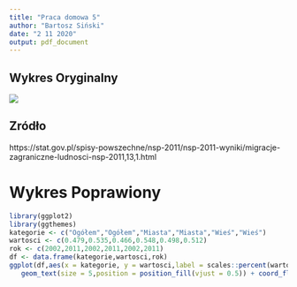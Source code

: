 ```yaml
---
title: "Praca domowa 5"
author: "Bartosz Siński"
date: "2 11 2020"
output: pdf_document
---
```



## Wykres Oryginalny 

![](wykres_poprawiany.jpg)

## Zródło 

https://stat.gov.pl/spisy-powszechne/nsp-2011/nsp-2011-wyniki/migracje-zagraniczne-ludnosci-nsp-2011,13,1.html

# Wykres Poprawiony


```r

library(ggplot2)
library(ggthemes)
kategorie <- c("Ogółem","Ogółem","Miasta","Miasta","Wieś","Wieś")
wartosci <- c(0.479,0.535,0.466,0.548,0.498,0.512)
rok <- c(2002,2011,2002,2011,2002,2011)
df <- data.frame(kategorie,wartosci,rok)
ggplot(df,aes(x = kategorie, y = wartosci,label = scales::percent(wartosci))) + geom_bar(aes(fill = factor(rok)),stat='identity')  + labs(fill = element_blank(),x = element_blank(),y = element_blank(),title = "Osoby niepełnosprawne w wieku 60 lat i więcej według \n miejsca zamiekszania w latach 2002-2011 (w %)") + scale_y_continuous(labels = scales::percent) + 
   geom_text(size = 5,position = position_fill(vjust = 0.5)) + coord_flip() + theme_bw()

```

